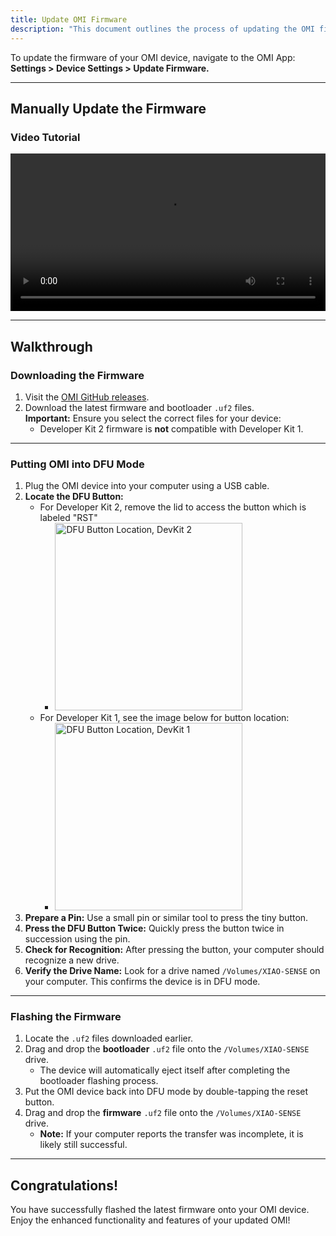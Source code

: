 ```yaml
---
title: Update OMI Firmware
description: "This document outlines the process of updating the OMI firmware."
---
```


To update the firmware of your OMI device, navigate to the OMI App:  
**Settings > Device Settings > Update Firmware.**

---

## Manually Update the Firmware

### Video Tutorial

<div style={{ textAlign: "center" }}>
  <video width="100%" height="auto" controls>
    <source
      src="https://github.com/BasedHardware/omi/blob/main/docs/static/images/updating_your_omi.mov"
      type="video/mp4"
    />
    Your browser does not support the video tag. <a href="https://github.com/BasedHardware/omi/blob/main/docs/static/images/updating_your_omi.mov">
      Click here to watch the video
    </a>.
  </video>
</div>

---

## Walkthrough

### Downloading the Firmware

1. Visit the [OMI GitHub releases](https://github.com/BasedHardware/omi/releases).
2. Download the latest firmware and bootloader `.uf2` files.  
   **Important:** Ensure you select the correct files for your device:
   - Developer Kit 2 firmware is **not** compatible with Developer Kit 1.

---

### Putting OMI into DFU Mode

1. Plug the OMI device into your computer using a USB cable.
2. **Locate the DFU Button:**
   - For Developer Kit 2, remove the lid to access the button which is labeled "RST"
     - <img
         src="/images/dk2_rst_button.jpeg"
         title="DFU Button Location, DevKit 2"
         width="300"
       />
   - For Developer Kit 1, see the image below for button location:
     - <img
         src="/images/dfu_dev_kit_reset_button.png"
         title="DFU Button Location, DevKit 1"
         width="300"
       />
3. **Prepare a Pin:** Use a small pin or similar tool to press the tiny button.
4. **Press the DFU Button Twice:** Quickly press the button twice in succession using the pin.
5. **Check for Recognition:** After pressing the button, your computer should recognize a new drive.
6. **Verify the Drive Name:** Look for a drive named `/Volumes/XIAO-SENSE` on your computer. This confirms the device is in DFU mode.

---

### Flashing the Firmware

1. Locate the `.uf2` files downloaded earlier.
2. Drag and drop the **bootloader** `.uf2` file onto the `/Volumes/XIAO-SENSE` drive.
   - The device will automatically eject itself after completing the bootloader flashing process.
3. Put the OMI device back into DFU mode by double-tapping the reset button.
4. Drag and drop the **firmware** `.uf2` file onto the `/Volumes/XIAO-SENSE` drive.
   - **Note:** If your computer reports the transfer was incomplete, it is likely still successful.

---

## Congratulations!

You have successfully flashed the latest firmware onto your OMI device.  
Enjoy the enhanced functionality and features of your updated OMI!

